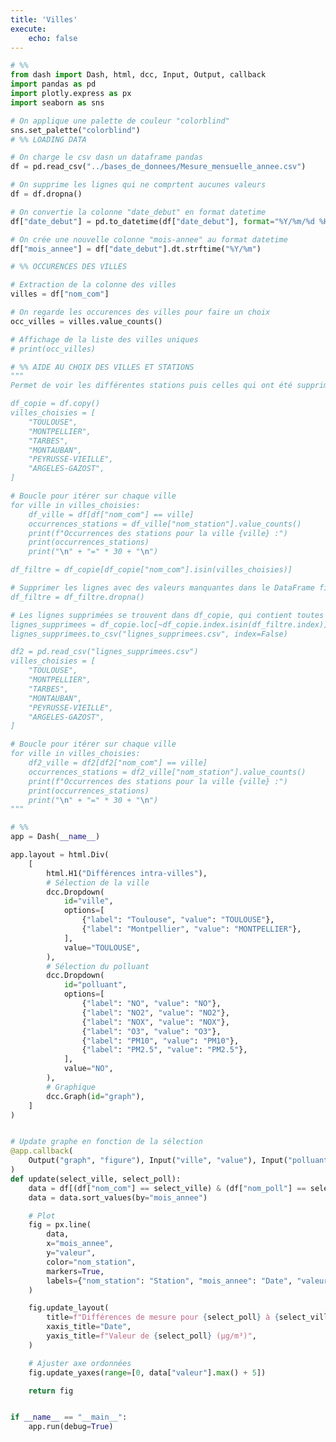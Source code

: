 ---
title: 'Villes'
execute:
    echo: false
---

```{python}
# %%
from dash import Dash, html, dcc, Input, Output, callback
import pandas as pd
import plotly.express as px
import seaborn as sns

# On applique une palette de couleur "colorblind"
sns.set_palette("colorblind")
# %% LOADING DATA

# On charge le csv dasn un dataframe pandas
df = pd.read_csv("../bases_de_donnees/Mesure_mensuelle_annee.csv")

# On supprime les lignes qui ne comprtent aucunes valeurs
df = df.dropna()

# On convertie la colonne "date_debut" en format datetime
df["date_debut"] = pd.to_datetime(df["date_debut"], format="%Y/%m/%d %H:%M:%S+%f")

# On crée une nouvelle colonne "mois-annee" au format datetime
df["mois_annee"] = df["date_debut"].dt.strftime("%Y/%m")

# %% OCCURENCES DES VILLES

# Extraction de la colonne des villes
villes = df["nom_com"]

# On regarde les occurences des villes pour faire un choix
occ_villes = villes.value_counts()

# Affichage de la liste des villes uniques
# print(occ_villes)

# %% AIDE AU CHOIX DES VILLES ET STATIONS
"""
Permet de voir les différentes stations puis celles qui ont été supprimées pendant le dorpna()

df_copie = df.copy()
villes_choisies = [
    "TOULOUSE",
    "MONTPELLIER",
    "TARBES",
    "MONTAUBAN",
    "PEYRUSSE-VIEILLE",
    "ARGELES-GAZOST",
]

# Boucle pour itérer sur chaque ville
for ville in villes_choisies:
    df_ville = df[df["nom_com"] == ville]
    occurrences_stations = df_ville["nom_station"].value_counts()
    print(f"Occurrences des stations pour la ville {ville} :")
    print(occurrences_stations)
    print("\n" + "=" * 30 + "\n")

df_filtre = df_copie[df_copie["nom_com"].isin(villes_choisies)]

# Supprimer les lignes avec des valeurs manquantes dans le DataFrame filtré
df_filtre = df_filtre.dropna()

# Les lignes supprimées se trouvent dans df_copie, qui contient toutes les lignes du fichier d'origine
lignes_supprimees = df_copie.loc[~df_copie.index.isin(df_filtre.index)]
lignes_supprimees.to_csv("lignes_supprimees.csv", index=False)

df2 = pd.read_csv("lignes_supprimees.csv")
villes_choisies = [
    "TOULOUSE",
    "MONTPELLIER",
    "TARBES",
    "MONTAUBAN",
    "PEYRUSSE-VIEILLE",
    "ARGELES-GAZOST",
]

# Boucle pour itérer sur chaque ville
for ville in villes_choisies:
    df2_ville = df2[df2["nom_com"] == ville]
    occurrences_stations = df2_ville["nom_station"].value_counts()
    print(f"Occurrences des stations pour la ville {ville} :")
    print(occurrences_stations)
    print("\n" + "=" * 30 + "\n")
"""

# %%
app = Dash(__name__)

app.layout = html.Div(
    [
        html.H1("Différences intra-villes"),
        # Sélection de la ville
        dcc.Dropdown(
            id="ville",
            options=[
                {"label": "Toulouse", "value": "TOULOUSE"},
                {"label": "Montpellier", "value": "MONTPELLIER"},
            ],
            value="TOULOUSE",
        ),
        # Sélection du polluant
        dcc.Dropdown(
            id="polluant",
            options=[
                {"label": "NO", "value": "NO"},
                {"label": "NO2", "value": "NO2"},
                {"label": "NOX", "value": "NOX"},
                {"label": "O3", "value": "O3"},
                {"label": "PM10", "value": "PM10"},
                {"label": "PM2.5", "value": "PM2.5"},
            ],
            value="NO",
        ),
        # Graphique
        dcc.Graph(id="graph"),
    ]
)


# Update graphe en fonction de la sélection
@app.callback(
    Output("graph", "figure"), Input("ville", "value"), Input("polluant", "value")
)
def update(select_ville, select_poll):
    data = df[(df["nom_com"] == select_ville) & (df["nom_poll"] == select_poll)]
    data = data.sort_values(by="mois_annee")

    # Plot
    fig = px.line(
        data,
        x="mois_annee",
        y="valeur",
        color="nom_station",
        markers=True,
        labels={"nom_station": "Station", "mois_annee": "Date", "valeur": "Valeur"},
    )

    fig.update_layout(
        title=f"Différences de mesure pour {select_poll} à {select_ville}",
        xaxis_title="Date",
        yaxis_title=f"Valeur de {select_poll} (µg/m³)",
    )

    # Ajuster axe ordonnées
    fig.update_yaxes(range=[0, data["valeur"].max() + 5])

    return fig


if __name__ == "__main__":
    app.run(debug=True)



```
